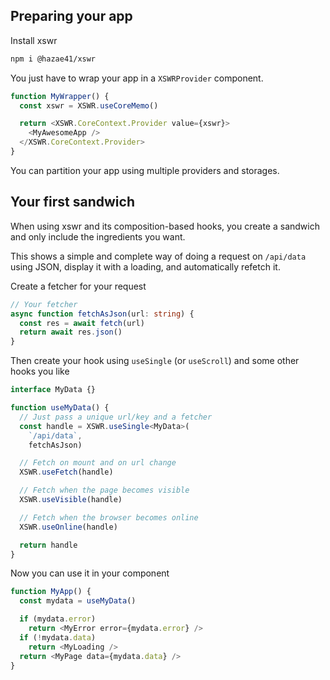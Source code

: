 ## Preparing your app

Install xswr

```bash
npm i @hazae41/xswr
```

You just have to wrap your app in a `XSWRProvider` component.

```typescript
function MyWrapper() {
  const xswr = XSWR.useCoreMemo()

  return <XSWR.CoreContext.Provider value={xswr}>
    <MyAwesomeApp />
  </XSWR.CoreContext.Provider>
}
```

You can partition your app using multiple providers and storages.

## Your first sandwich

When using xswr and its composition-based hooks, you create a sandwich and only include the ingredients you want.

This shows a simple and complete way of doing a request on `/api/data` using JSON, display it with a loading, and automatically refetch it.

Create a fetcher for your request

```typescript
// Your fetcher
async function fetchAsJson(url: string) {
  const res = await fetch(url)
  return await res.json()
}
```

Then create your hook using `useSingle` (or `useScroll`) and some other hooks you like

```typescript
interface MyData {}

function useMyData() {
  // Just pass a unique url/key and a fetcher
  const handle = XSWR.useSingle<MyData>(
    `/api/data`,
    fetchAsJson)

  // Fetch on mount and on url change
  XSWR.useFetch(handle)

  // Fetch when the page becomes visible
  XSWR.useVisible(handle)

  // Fetch when the browser becomes online
  XSWR.useOnline(handle)

  return handle
}
```

Now you can use it in your component

```typescript
function MyApp() {
  const mydata = useMyData()

  if (mydata.error)
    return <MyError error={mydata.error} />
  if (!mydata.data)
    return <MyLoading />
  return <MyPage data={mydata.data} />
}
```
